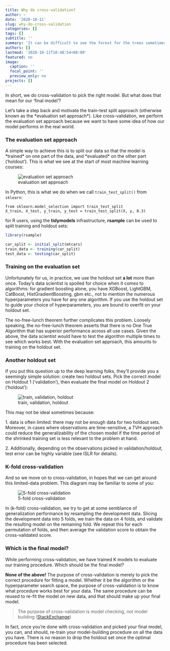 ```yaml
---
title: Why do cross-validation?
author: ~
date: '2020-10-11'
slug: why-do-cross-validation
categories: []
tags: []
subtitle: ''
summary: 'It can be difficult to see the forest for the trees sometimes. And it certainly can be the case with cross-validation.'
authors: []
lastmod: '2020-10-11T10:48:54+08:00'
featured: no
image:
  caption: ''
  focal_point: ''
  preview_only: no
projects: []
---
```


In short, we do cross-validation to pick the right model. But what does that mean for our 'final model'?

Let's take a step back and motivate the train-test split approach (otherwise known as the \*evaluation set approach\*). Like cross-validation, we perform the evaluation set approach because we want to have some idea of how our model performs in the real world.

### The evaluation set approach

A simple way to achieve this is to split our data so that the model is \*trained\* on one part of the data, and \*evaluated\* on the other part ('holdout'). This is what we see at the start of most machine learning courses:

![evaluation set approach](/post/2020-10-11-why-do-cross-validation_files/Screenshot 2020-10-11 105549.png)

In Python, this is what we do when we call `train_test_split()` from `sklearn`:

``` .python
from sklearn.model_selection import train_test_split
X_train, X_test, y_train, y_test = train_test_split(X, y, 0.3)
```

for R users, using the **tidymodels** infrastructure, **rsample** can be used to split training and holdout sets:

``` .r
library(rsample) 

car_split <- initial_split(mtcars)
train_data <- training(car_split)
test_data <- testing(car_split)
```

### Training on the evaluation set

Unfortunately for us, in practice, we use the holdout set **a lot** more than once. Today's data scientist is spoiled for choice when it comes to algorithms: for gradient boosting alone, you have XGBoost, LightGBM, CatBoost, HistGradientBoosting, gbm etc., not to mention the numerous hyperparameters you have for any one algorithm. If you use the holdout set to guide your choice of hyperparameters, you are bound to overfit on your holdout set.

The no-free-lunch theorem further complicates this problem. Loosely speaking, the no-free-lunch theorem asserts that there is no One True Algorithm that has superior performance across all use cases. Given the above, the data scientist would have to test the algorithm multiple times to see which works best. With the evaluation set approach, this amounts to training on the holdout set.

### Another holdout set

If you put this question up to the deep learning folks, they'll provide you a seemingly simple solution: create two holdout sets. Pick the correct model on Holdout 1 ('validation'), then evaluate the final model on Holdout 2 ('holdout'):

![train, validation, holdout](/post/2020-10-11-why-do-cross-validation_files/Screenshot 2020-10-11 105453.png)

This may not be ideal sometimes because:

1\. data is often limited: there may not be enough data for two holdout sets. Moreover, in cases where observations are time-sensitive, a TVH approach could reduce the generalizability of the chosen model if the time period of the shrinked training set is less relevant to the problem at hand.

2\. Additionally, depending on the observations picked in validation/holdout, test error can be highly variable (see ISLR for details).

### K-fold cross-validation

And so we move on to cross-validation, in hopes that we can get around this limited-data problem. This diagram may be familiar to some of you:

![5-fold cross-validation](/post/2020-10-11-why-do-cross-validation_files/Screenshot 2020-10-11 105633.png)

In (k-fold) cross-validation, we try to get at some semblance of generalization performance by resampling the development data. Slicing the development data into 5 folds, we train the data on 4 folds, and validate the resulting model on the remaining fold. We repeat this for each permutation of folds, and then average the validation score to obtain the cross-validated score.

### Which is the final model?

While performing cross-validation, we have trained K models to evaluate our training procedure. Which should be the final model?

**None of the above!** The purpose of cross-validation is merely to pick the correct procedure for fitting a model. Whether it be the algorithm or the hyperparameter search space, the purpose of cross-validation is to know what procedure works best for your data. The same procedure can be reused to re-fit the model on new data, and that should make up your final model.

> The purpose of cross-validation is model checking, not model building ([StackExchange](https://stats.stackexchange.com/a/52277))

In fact, once you're done with cross-validation and picked your final model, you can, and should, re-train your model-building procedure on all the data you have. There is no reason to drop the holdout set once the optimal procedure has been selected.
